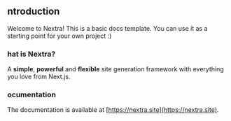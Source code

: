 ## ntroduction
 
Welcome to Nextra! This is a basic docs template. You can use it as a starting point for your own project :)

### hat is Nextra?

A **simple**, **powerful** and **flexible** site generation framework with everything you love from Next.js.

### ocumentation

The documentation is available at [https://nextra.site](https://nextra.site).
